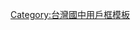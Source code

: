 {{Userbox
  |id=[[File:Graduation hat.svg|40px]]彰安國中
  |id-s=13
  |id-c=#00ff00
  |info=這名用戶是台灣彰化市南區'''[[彰安國中]]'''的學生。
  |info-c=silver
  |info-s=10
  |border-c=#6699ff
}}<includeonly>[[Category:彰安國中|{{PAGENAME}}]]</includeonly>
<noinclude>
[[Category:台灣國中用戶框模板]]
</noinclude>